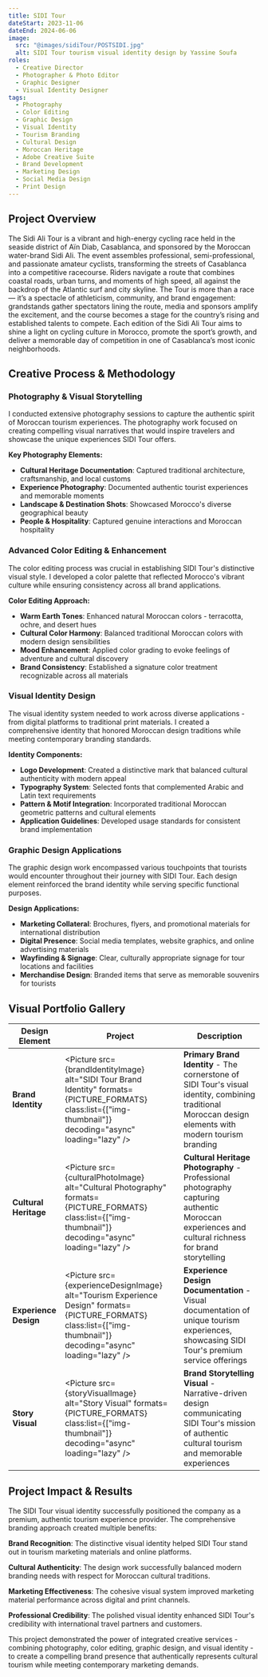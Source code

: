```yaml
---
title: SIDI Tour
dateStart: 2023-11-06
dateEnd: 2024-06-06
image:
  src: "@images/sidiTour/POSTSIDI.jpg"
  alt: SIDI Tour tourism visual identity design by Yassine Soufa
roles:
  - Creative Director
  - Photographer & Photo Editor
  - Graphic Designer
  - Visual Identity Designer
tags:
  - Photography
  - Color Editing
  - Graphic Design
  - Visual Identity
  - Tourism Branding
  - Cultural Design
  - Moroccan Heritage
  - Adobe Creative Suite
  - Brand Development
  - Marketing Design
  - Social Media Design
  - Print Design
---
```



## Project Overview

The Sidi Ali Tour is a vibrant and high-energy cycling race held in the seaside district of Aïn Diab, Casablanca, and sponsored by the Moroccan water-brand Sidi Ali. The event assembles professional, semi-professional, and passionate amateur cyclists, transforming the streets of Casablanca into a competitive racecourse. Riders navigate a route that combines coastal roads, urban turns, and moments of high speed, all against the backdrop of the Atlantic surf and city skyline. The Tour is more than a race — it’s a spectacle of athleticism, community, and brand engagement: grandstands gather spectators lining the route, media and sponsors amplify the excitement, and the course becomes a stage for the country’s rising and established talents to compete. Each edition of the Sidi Ali Tour aims to shine a light on cycling culture in Morocco, promote the sport’s growth, and deliver a memorable day of competition in one of Casablanca’s most iconic neighborhoods.

## Creative Process & Methodology

### Photography & Visual Storytelling

I conducted extensive photography sessions to capture the authentic spirit of Moroccan tourism experiences. The photography work focused on creating compelling visual narratives that would inspire travelers and showcase the unique experiences SIDI Tour offers.

**Key Photography Elements:**

- **Cultural Heritage Documentation**: Captured traditional architecture, craftsmanship, and local customs
- **Experience Photography**: Documented authentic tourist experiences and memorable moments
- **Landscape & Destination Shots**: Showcased Morocco's diverse geographical beauty
- **People & Hospitality**: Captured genuine interactions and Moroccan hospitality

### Advanced Color Editing & Enhancement

The color editing process was crucial in establishing SIDI Tour's distinctive visual style. I developed a color palette that reflected Morocco's vibrant culture while ensuring consistency across all brand applications.

**Color Editing Approach:**

- **Warm Earth Tones**: Enhanced natural Moroccan colors - terracotta, ochre, and desert hues
- **Cultural Color Harmony**: Balanced traditional Moroccan colors with modern design sensibilities
- **Mood Enhancement**: Applied color grading to evoke feelings of adventure and cultural discovery
- **Brand Consistency**: Established a signature color treatment recognizable across all materials

### Visual Identity Design

The visual identity system needed to work across diverse applications - from digital platforms to traditional print materials. I created a comprehensive identity that honored Moroccan design traditions while meeting contemporary branding standards.

**Identity Components:**

- **Logo Development**: Created a distinctive mark that balanced cultural authenticity with modern appeal
- **Typography System**: Selected fonts that complemented Arabic and Latin text requirements
- **Pattern & Motif Integration**: Incorporated traditional Moroccan geometric patterns and cultural elements
- **Application Guidelines**: Developed usage standards for consistent brand implementation

### Graphic Design Applications

The graphic design work encompassed various touchpoints that tourists would encounter throughout their journey with SIDI Tour. Each design element reinforced the brand identity while serving specific functional purposes.

**Design Applications:**

- **Marketing Collateral**: Brochures, flyers, and promotional materials for international distribution
- **Digital Presence**: Social media templates, website graphics, and online advertising materials
- **Wayfinding & Signage**: Clear, culturally appropriate signage for tour locations and facilities
- **Merchandise Design**: Branded items that serve as memorable souvenirs for tourists

## Visual Portfolio Gallery

| Design Element | Project | Description |
|----------------|---------|-------------|
| **Brand Identity** | <Picture src={brandIdentityImage} alt="SIDI Tour Brand Identity" formats={PICTURE_FORMATS} class:list={["img-thumbnail"]} decoding="async" loading="lazy" /> | **Primary Brand Identity** - The cornerstone of SIDI Tour's visual identity, combining traditional Moroccan design elements with modern tourism branding |
| **Cultural Heritage** | <Picture src={culturalPhotoImage} alt="Cultural Photography" formats={PICTURE_FORMATS} class:list={["img-thumbnail"]} decoding="async" loading="lazy" /> | **Cultural Heritage Photography** - Professional photography capturing authentic Moroccan experiences and cultural richness for brand storytelling |
| **Experience Design** | <Picture src={experienceDesignImage} alt="Tourism Experience Design" formats={PICTURE_FORMATS} class:list={["img-thumbnail"]} decoding="async" loading="lazy" /> | **Experience Design Documentation** - Visual documentation of unique tourism experiences, showcasing SIDI Tour's premium service offerings |
| **Story Visual** | <Picture src={storyVisualImage} alt="Story Visual" formats={PICTURE_FORMATS} class:list={["img-thumbnail"]} decoding="async" loading="lazy" /> | **Brand Storytelling Visual** - Narrative-driven design communicating SIDI Tour's mission of authentic cultural tourism and memorable experiences |

## Project Impact & Results

The SIDI Tour visual identity successfully positioned the company as a premium, authentic tourism experience provider. The comprehensive branding approach created multiple benefits:

**Brand Recognition**: The distinctive visual identity helped SIDI Tour stand out in tourism marketing materials and online platforms.

**Cultural Authenticity**: The design work successfully balanced modern branding needs with respect for Moroccan cultural traditions.

**Marketing Effectiveness**: The cohesive visual system improved marketing material performance across digital and print channels.

**Professional Credibility**: The polished visual identity enhanced SIDI Tour's credibility with international travel partners and customers.

This project demonstrated the power of integrated creative services - combining photography, color editing, graphic design, and visual identity - to create a compelling brand presence that authentically represents cultural tourism while meeting contemporary marketing demands.
